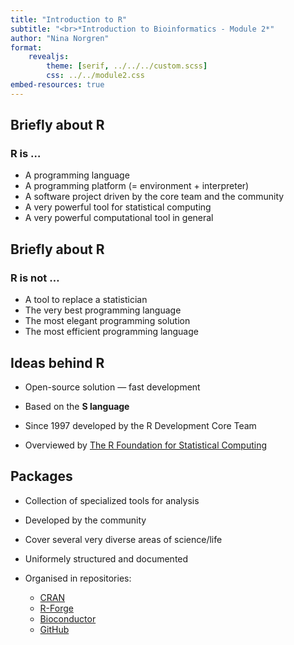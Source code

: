 ```yaml
---
title: "Introduction to R"
subtitle: "<br>*Introduction to Bioinformatics - Module 2*"
author: "Nina Norgren"
format: 
    revealjs:
        theme: [serif, ../../../custom.scss]
        css: ../../module2.css
embed-resources: true
---
```


## Briefly about R
### R is ...

* A programming language
* A programming platform (= environment + interpreter)
* A software project driven by the core team and the community
* A very powerful tool for statistical computing
* A very powerful computational tool in general 


## Briefly about R
### R is not ...

* A tool to replace a statistician
* The very best programming language
* The most elegant programming solution
* The most efficient programming language  


## Ideas behind R

* Open-source solution &mdash; fast development

* Based on the **S language**

* Since 1997 developed by the R Development Core Team

* Overviewed by [The R Foundation for Statistical Computing](https://www.r-project.org/foundation/)



## Packages

* Collection of specialized tools for analysis

* Developed by the community

* Cover several very diverse areas of science/life

* Uniformely structured and documented

* Organised in repositories:
    + [CRAN](https://cran.r-project.org)
    + [R-Forge](https://r-forge.r-project.org)
    + [Bioconductor](http://www.bioconductor.org)
    + [GitHub](https://github.com)
